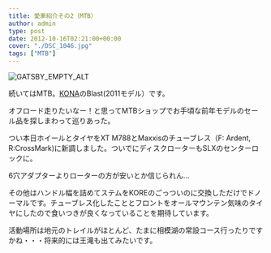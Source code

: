 ---
title: 愛車紹介その2（MTB）
author: admin
type: post
date: 2012-10-16T02:21:00+00:00
cover: "./DSC_1046.jpg"
tags: ["MTB"]
---

![GATSBY_EMPTY_ALT](./DSC_1046.jpg)

続いてはMTB。[KONA](http://www.konaworld.jp/)のBlast(2011モデル）です。

オフロード走りたいなー！と思ってMTBショップでお手頃な前年モデルのセール品を探しまわって巡りあった。

つい本日ホイールとタイヤをXT M788とMaxxisのチューブレス（F: Ardent, R:CrossMark)に新調しました。ついでにディスクローターもSLXのセンターロックに。

6穴アダプターよりローターの方が安いとか信じられん…

その他はハンドル幅を詰めてステムをKOREのごっついのに交換しただけでドノーマルです。チューブレス化したこととフロントをオールマウンテン気味のタイヤにしたので食いつきが良くなっていることを期待しています。

活動場所は地元のトレイルがほとんど、たまに相模湖の常設コース行ったりですかね・・・将来的には王滝も出てみたいです。
